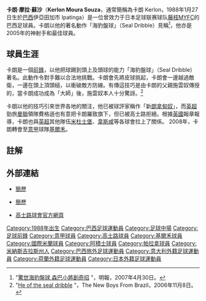 {{noteTA
|T=zh-hans:科尔隆;zh-hk:卡朗;zh-tw:科爾隆;
|G1=football
|G2=意甲
|G3=英超
|1=zh-hans:科尔隆·摩拉·索萨;zh-hk:卡朗·摩拉·蘇沙;zh-tw:科爾隆·摩拉·索薩;
|2=zh-hans:科尔隆;zh-hk:卡朗;zh-tw:科爾隆;
}}

{{Football player infobox
| playername = 卡朗
| image =
| fullname = 卡朗·摩拉·蘇沙<br />Kerlon Moura Souza
| height = {{height|m=1.67}}
| nickname = Foca（海豹）<br />Foquinha（小海豹）
| dateofbirth = {{birth date and age|1988|1|27}}
| cityofbirth = [[米納斯吉拉斯|米納斯吉拉斯]]州，[[伊帕廷加|伊帕廷加]]
| countryofbirth = {{BRA}}
| currentclub  = 
| clubnumber = --
| position = [[中場|中場]] / [[前鋒_(足球)|前鋒]]
| youthyears = 2001-05
| youthclubs = [[高士路|高士路]]
| years = 2005-08<br />2008-12<br />2008-09<br />2009-10<br />2011<br />2011-12<br />2012-14
| clubs = [[高士路|高士路]]<br />[[國際米蘭|國際米蘭]]<br />→[[基爾禾足球會|基爾禾]]<br />→[[阿積士足球會|阿積士]]<br />→[[帕拉拿|帕拉拿]]<br />→{{tsl|en|Nacional Esporte Clube (MG)||Nacional}}<br />[[藤枝MYFC|藤枝MYFC]]
| caps(goals) = 79 (5)<br />0 (0)<br />4 (0)<br />0 (0)<br />4 (0)<br />1 (0)<br />22 (9)
| nationalyears = 2002-03<br />2004-05<br />2005-06<br />2006
| nationalteam = {{flagicon|BRA}} 巴西U15 <br /> {{flagicon|BRA}} 巴西U17 <br /> {{flagicon|BRA}} 巴西U18 <br /> {{flagicon|BRA}} 巴西U20
| nationalcaps(goals) = 
| pcupdate = 2009年9月8日
| ntupdate = 2007年2月10日
}}
'''卡朗·摩拉·蘇沙'''（'''Kerlon Moura Souza'''，通常簡稱為卡朗 Kerlon，1988年1月27日生於[[巴西|巴西]]伊亞田加市 Ipatinga）是一位曾效力于日本足球联赛球队[[藤枝MYFC|藤枝MYFC]]的巴西足球員。卡朗以他的著名動作「海豹盤球」（Seal Dribble）見稱<ref name="驚世海豹盤球森巴小將創奇招">"[http://hk.sports.yahoo.com/050429/42/1c22k.html 驚世海豹盤球 森巴小將創奇招] {{Wayback|url=http://hk.sports.yahoo.com/050429/42/1c22k.html |date=20050507073327 }}"，明報，2007年4月30日。 <!--Backup URL: http://hk.sports.yahoo.com/050429/42/1c22k.html--></ref>，他亦是2005年{{tsl|en|2005 South American Under 17 Football Championship||南美U17足球錦標賽}}的神射手和最佳球員。

== 球員生涯 ==
卡朗是一個[[前鋒_(足球)|前鋒]]，以他把球踢到頭上及頭球的能力「海豹盤球」（Seal Dribble）著名。此動作令對手難以合法地挑戰。卡朗會先將皮球挑起，卡朗會一邊越過敵衛，一邊在頭上頂頭槌，以衝破敵方防線。有傳這技巧是由卡朗的父親施雲奴傳授的，當卡朗成功成為「大師」後，施雲奴本人十分驚訝。<ref name="heofthesealdribble">"[http://www.futebolthebrazilianwayoflife.com/new_kerlon.asp He of the seal dribble] {{Wayback|url=http://www.futebolthebrazilianwayoflife.com/new_kerlon.asp |date=20070929141319 }}"，The New Boys From Brazil，2006年11月8日。 <!--Backup URL: http://www.futebolthebrazilianwayoflife.com/new_kerlon.asp--></ref>

{{Quote_box|
 width=30%
|align=left
|quote=這 (海豹盤球) 只是我有的一種技術，並不代表我不尊重對手。對手們說會咬我，但這並不會把我嚇倒，反而會產生推動力，令我越做越好。|source=卡朗。<ref name="heofthesealdribble"/>
|}}

卡朗以他的技巧引來世界各地的關注，他已被球評家稱作「新[[朗拿甸奴|朗拿甸奴]]」，而[[英超|英超]]勁旅[[曼聯|曼聯]]領隊費格遜也有意把卡朗羅致旗下，但已被高士路拒絕。根據[[英國|英國]]報章報導，卡朗也與[[英超|英超]]其他隊伍[[米杜士堡|米杜士堡]]、[[韋斯咸|韋斯咸]]等各球會拉上了關係。
2008年，卡朗轉會至[[意甲|意甲]]球隊[[基爾禾足球會|基爾禾]]。

== 註解 ==
{{reflist}}

== 外部連結 ==
* {{en icon}} [https://web.archive.org/web/20070929141319/http://www.futebolthebrazilianwayoflife.com/new_kerlon.asp 簡歷] 
* {{en icon}} [https://web.archive.org/web/20080226054054/http://www.kerlononline.co.uk/kerlon-biography.htm 簡歷] 	 
* {{pt icon}} [https://web.archive.org/web/20190831014649/https://www.cruzeiro.com.br/ 高士路球會官方網頁]


{{DEFAULTSORT:Kerlon}}

[[Category:1988年出生|Category:1988年出生]]
[[Category:巴西足球運動員|Category:巴西足球運動員]]
[[Category:足球中場|Category:足球中場]]
[[Category:足球前鋒|Category:足球前鋒]]
[[Category:意甲球員|Category:意甲球員]]
[[Category:高士路球員|Category:高士路球員]]
[[Category:基爾禾球員|Category:基爾禾球員]]
[[Category:國際米蘭球員|Category:國際米蘭球員]]
[[Category:阿積士球員|Category:阿積士球員]]
[[Category:帕拉拿球員|Category:帕拉拿球員]]
[[Category:米納斯吉拉斯州人|Category:米納斯吉拉斯州人]]
[[Category:巴西旅外足球運動員|Category:巴西旅外足球運動員]]
[[Category:意大利外籍足球運動員|Category:意大利外籍足球運動員]]
[[Category:荷蘭外籍足球運動員|Category:荷蘭外籍足球運動員]]
[[Category:日本外籍足球運動員|Category:日本外籍足球運動員]]